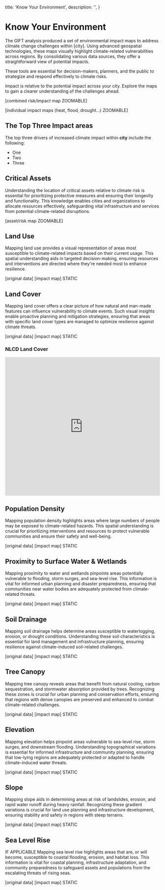 
  title: 'Know Your Environment',
  description: '',
}

# Know Your Environment

The GIFT analysis produced a set of environmental impact maps to address climate change challenges within [city]. Using advanced geospatial technologies, these maps visually highlight climate-related vulnerabilities across regions. By consolidating various data sources, they offer a straightforward view of potential impacts.

These tools are essential for decision-makers, planners, and the public to strategize and respond effectively to climate risks.

Impact is relative to the potential impact across your city. Explore the maps to gain a clearer understanding of the challenges ahead.

[combined risk/impact map ZOOMABLE]

[individual impact maps (heat, flood, drought…) ZOOMABLE]

## The Top Three Impact areas

The top three drivers of increased climate impact within **city** include the following:

- One
- Two
- Three

## Critical Assets

Understanding the location of critical assets relative to climate risk is essential for prioritizing protective measures and ensuring their longevity and functionality. This knowledge enables cities and organizations to allocate resources effectively, safeguarding vital infrastructure and services from potential climate-related disruptions.

[asset/risk map ZOOMABLE]

## Land Use

Mapping land use provides a visual representation of areas most susceptible to climate-related impacts based on their current usage. This spatial understanding aids in targeted decision-making, ensuring resources and interventions are directed where they're needed most to enhance resilience.

[original data] [impact map] STATIC

## Land Cover

Mapping land cover offers a clear picture of how natural and man-made features can influence vulnerability to climate events. Such visual insights enable proactive planning and mitigation strategies, ensuring that areas with specific land cover types are managed to optimize resilience against climate threats.

[original data] [impact map] STATIC

### NLCD Land Cover

<iframe
  width="100%"
  height="450"
  frameBorder="0"
  title="Felt Map"
  src="https://felt.com/embed/map/Neptune-Beach-Land-Cover-7r6qrmIsQe2LuIXhiXw9B4B?loc=30.31484,-81.4147,13.88z"
  loading="lazy"
>
  >
</iframe>

## Population Density

Mapping population density highlights areas where large numbers of people may be exposed to climate-related hazards. This spatial understanding is crucial for prioritizing interventions and resources to protect vulnerable communities and ensure their safety and well-being.

[original data] [impact map] STATIC

## Proximity to Surface Water & Wetlands

Mapping proximity to water and wetlands pinpoints areas potentially vulnerable to flooding, storm surges, and sea-level rise. This information is vital for informed urban planning and disaster preparedness, ensuring that communities near water bodies are adequately protected from climate-related threats.

[original data] [impact map] STATIC

## Soil Drainage

Mapping soil drainage helps determine areas susceptible to waterlogging, erosion, or drought conditions. Understanding these soil characteristics is essential for land management and infrastructure planning, ensuring resilience against climate-induced soil-related challenges.

[original data] [impact map] STATIC

## Tree Canopy

Mapping tree canopy reveals areas that benefit from natural cooling, carbon sequestration, and stormwater absorption provided by trees. Recognizing these zones is crucial for urban planning and conservation efforts, ensuring that regions with dense canopies are preserved and enhanced to combat climate-related challenges.

[original data] [impact map] STATIC

## Elevation

Mapping elevation helps pinpoint areas vulnerable to sea-level rise, storm surges, and downstream flooding. Understanding topographical variations is essential for informed infrastructure and community planning, ensuring that low-lying regions are adequately protected or adapted to handle climate-induced water threats.

[original data] [impact map] STATIC

## Slope

Mapping slope aids in determining areas at risk of landslides, erosion, and rapid water runoff during heavy rainfall. Recognizing these gradient variations is crucial for land use planning and infrastructure development, ensuring stability and safety in regions with steep terrains.

[original data] [impact map] STATIC

## Sea Level Rise

IF APPLICABLE
Mapping sea level rise highlights areas that are, or will become, susceptible to coastal flooding, erosion, and habitat loss. This information is vital for coastal planning, infrastructure adaptation, and community preparedness to safeguard assets and populations from the escalating threats of rising seas.

[original data] [impact map] STATIC
